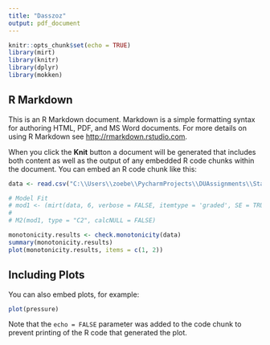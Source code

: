 ```yaml
---
title: "Dasszoz"
output: pdf_document
---
```


```r
knitr::opts_chunk$set(echo = TRUE)
library(mirt)
library(knitr)      
library(dplyr)
library(mokken)
```

## R Markdown

This is an R Markdown document. Markdown is a simple formatting syntax for authoring HTML, PDF, and MS Word documents. For more details on using R Markdown see <http://rmarkdown.rstudio.com>.

When you click the **Knit** button a document will be generated that includes both content as well as the output of any embedded R code chunks within the document. You can embed an R code chunk like this:

```r

data <- read.csv("C:\\Users\\zoebe\\PycharmProjects\\DUAssignments\\Stats_2\\Stats2\\croncron\\sampleData.csv", header=TRUE) 

# Model Fit
# mod1 <- (mirt(data, 6, verbose = FALSE, itemtype = 'graded', SE = TRUE))
# 
# M2(mod1, type = "C2", calcNULL = FALSE)

```

```r

monotonicity.results <- check.monotonicity(data)
summary(monotonicity.results)
plot(monotonicity.results, items = c(1, 2))


```

## Including Plots

You can also embed plots, for example:

```r
plot(pressure)
```

Note that the `echo = FALSE` parameter was added to the code chunk to prevent printing of the R code that generated the plot.
